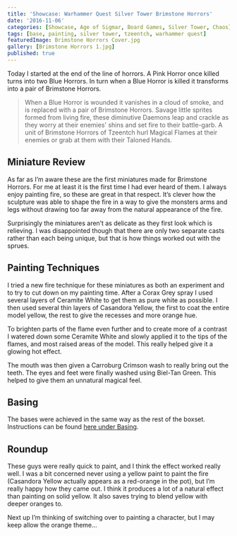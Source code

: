 ```yaml
---
title: 'Showcase: Warhammer Quest Silver Tower Brimstone Horrors'
date: '2016-11-06'
categories: [Showcase, Age of Sigmar, Board Games, Silver Tower, Chaos]
tags: [base, painting, silver tower, tzeentch, warhammer quest]
featuredImage: Brimstone Horrors Cover.jpg
gallery: [Brimstone Horrors 1.jpg]
published: true
---
```


Today I started at the end of the line of horrors. A Pink Horror once killed turns into two Blue Horrors. In turn when
a Blue Horror is killed it transforms into a pair of Brimstone Horrors.

> When a Blue Horror is wounded it vanishes in a cloud of smoke, and is replaced with a pair of Brimstone Horrors.
> Savage little sprites formed from living fire, these diminutive Daemons leap and crackle as they worry at their
> enemies' shins and set fire to their battle-garb.
> A unit of Brimstone Horrors of Tzeentch hurl Magical Flames at their enemies or grab at them with their Taloned Hands.

## Miniature Review

As far as I’m aware these are the first miniatures made for Brimstone Horrors. For me at least it is the first time I
had ever heard of them. I always enjoy painting fire, so these are great in that respect. It’s clever how the sculpture
was able to shape the fire in a way to give the monsters arms and legs without drawing too far away from the natural
appearance of the fire.

Surprisingly the miniatures aren’t as delicate as they first look which is relieving. I was
disappointed though that there are only two separate casts rather than each being unique, but that is how things worked
out with the sprues.

## Painting Techniques

I tried a new fire technique for these miniatures as both an experiment and to try to cut down on my painting time.
After a Corax Grey spray I used several layers of Ceramite White to get them as pure white as possible. I then used
several thin layers of Casandora Yellow, the first to coat the entire model yellow, the rest to give the recesses and
more orange hue.

To brighten parts of the flame even further and to create more of a contrast I watered down some Ceramite White and
slowly applied it to the tips of the flames, and most raised areas of the model. This really helped give it a glowing
hot effect.

The mouth was then given a Carroburg Crimson wash to really bring out the teeth. The eyes and feet were finally washed
using Biel-Tan Green. This helped to give them an unnatural magical feel.

## Basing

The bases were achieved in the same way as the rest of the boxset. Instructions can be found
[here under Basing](/blog/posts/showcases/games/silver-tower/kairic-acolytes).

## Roundup

These guys were really quick to paint, and I think the effect worked really well. I was a bit concerned never using a
yellow paint to paint the fire (Casandora Yellow actually appears as a red-orange in the pot), but I’m really happy how
they came out. I think it produces a lot of a natural effect than painting on solid yellow. It also saves trying to
blend yellow with deeper oranges to.

Next up I’m thinking of switching over to painting a character, but I may keep allow the orange theme…
